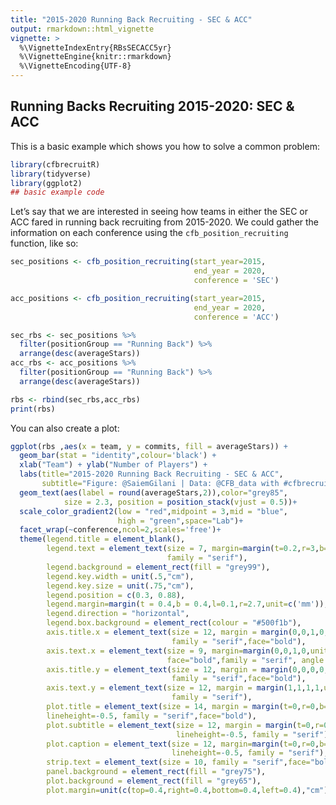 ```yaml
---
title: "2015-2020 Running Back Recruiting - SEC & ACC"
output: rmarkdown::html_vignette
vignette: >
  %\VignetteIndexEntry{RBsSECACC5yr}
  %\VignetteEngine{knitr::rmarkdown}
  %\VignetteEncoding{UTF-8}
---
```


## Running Backs Recruiting 2015-2020: SEC & ACC

This is a basic example which shows you how to solve a common problem:

```r
library(cfbrecruitR)
library(tidyverse)
library(ggplot2)
## basic example code
```
Let's say that we are interested in seeing how teams in either the SEC or ACC fared in running back recruiting from 2015-2020. We could gather the information on each conference using the `cfb_position_recruiting` function, like so:
```r
sec_positions <- cfb_position_recruiting(start_year=2015,
                                         end_year = 2020, 
                                         conference = 'SEC')

acc_positions <- cfb_position_recruiting(start_year=2015,
                                         end_year = 2020, 
                                         conference = 'ACC')

sec_rbs <- sec_positions %>% 
  filter(positionGroup == "Running Back") %>% 
  arrange(desc(averageStars))
acc_rbs <- acc_positions %>% 
  filter(positionGroup == "Running Back") %>% 
  arrange(desc(averageStars))

rbs <- rbind(sec_rbs,acc_rbs)
print(rbs)

```
You can also create a plot:

```r



ggplot(rbs ,aes(x = team, y = commits, fill = averageStars)) +
  geom_bar(stat = "identity",colour='black') +
  xlab("Team") + ylab("Number of Players") +
  labs(title="2015-2020 Running Back Recruiting - SEC & ACC",
       subtitle="Figure: @SaiemGilani | Data: @CFB_data with #cfbrecruitR")+
  geom_text(aes(label = round(averageStars,2)),color="grey85",
            size = 2.3, position = position_stack(vjust = 0.5))+
  scale_color_gradient2(low = "red",midpoint = 3,mid = "blue",
                        high = "green",space="Lab")+
  facet_wrap(~conference,ncol=2,scales='free')+
  theme(legend.title = element_blank(),
        legend.text = element_text(size = 7, margin=margin(t=0.2,r=3,b=0.2,l=3,unit=c("mm")), 
                                   family = "serif"),
        legend.background = element_rect(fill = "grey99"),
        legend.key.width = unit(.5,"cm"),
        legend.key.size = unit(.75,"cm"),
        legend.position = c(0.3, 0.88),
        legend.margin=margin(t = 0.4,b = 0.4,l=0.1,r=2.7,unit=c('mm')),
        legend.direction = "horizontal",
        legend.box.background = element_rect(colour = "#500f1b"),
        axis.title.x = element_text(size = 12, margin = margin(0,0,1,0,unit=c("mm")), 
                                    family = "serif",face="bold"),
        axis.text.x = element_text(size = 9, margin=margin(0,0,1,0,unit=c("mm")),
                                   face="bold",family = "serif", angle = 45, hjust = 1),
        axis.title.y = element_text(size = 12, margin = margin(0,0,0,0,unit=c("mm")), 
                                    family = "serif",face="bold"),
        axis.text.y = element_text(size = 12, margin = margin(1,1,1,1,unit=c("mm")), 
                                    family = "serif"),
        plot.title = element_text(size = 14, margin = margin(t=0,r=0,b=1.5,l=0,unit=c("mm")),
        lineheight=-0.5, family = "serif",face="bold"),
        plot.subtitle = element_text(size = 12, margin = margin(t=0,r=0,b=2,l=0,unit=c("mm")), 
                                     lineheight=-0.5, family = "serif"),
        plot.caption = element_text(size = 12, margin=margin(t=0,r=0,b=0,l=0,unit=c("mm")),
                                    lineheight=-0.5, family = "serif"),
        strip.text = element_text(size = 10, family = "serif",face="bold"),
        panel.background = element_rect(fill = "grey75"),
        plot.background = element_rect(fill = "grey65"),
        plot.margin=unit(c(top=0.4,right=0.4,bottom=0.4,left=0.4),"cm"))

```
